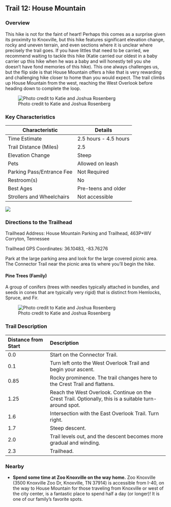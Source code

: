 ## Trail 12: House Mountain

### Overview

This hike is not for the faint of heart! Perhaps this comes as a surprise given its proximity to Knoxville, but this hike features significant elevation change, rocky and uneven terrain, and even sections where it is unclear where precisely the trail goes. If you have littles that need to be carried, we recommend waiting to tackle this hike (Katie carried our oldest in a baby carrier up this hike when he was a baby and will honestly tell you she doesn't have fond memories of this hike). This one always challenges us, but the flip side is that House Mountain offers a hike that is very rewarding and challenging hike closer to home than you would expect. The trail climbs up House Mountain from the west, reaching the West Overlook before heading down to complete the loop.

![Photo credit to Katie and Joshua Rosenberg](img/trail-12-figure-01.jpg)

### Key Characteristics

| **Characteristic**        | **Details**           |
|---------------------------|-----------------------|
| Time Estimate             | 2.5 hours - 4.5 hours |
| Trail Distance (Miles)    | 2.5                   |
| Elevation Change          | Steep                 |
| Pets                      | Allowed on leash      |
| Parking Pass/Entrance Fee | Not Required          |
| Restroom(s)               | No                    |
| Best Ages                 | Pre-teens and older                      |
| Strollers and Wheelchairs | Not accessible                      |

![](maps/trail-12-map.jpeg)

### Directions to the Trailhead

Trailhead Address: House Mountain Parking and Trailhead, 463P+WV Corryton, Tennessee

Trailhead GPS Coordinates: 36.10483, -83.76276

Park at the large parking area and look for the large covered picnic area. The Connector Trail near the picnic area tis where you'll begin the hike.

::: {.callout-note appearance="simple" icon="true"}
#### Pine Trees (Family)

A group of conifers (trees with needles typically attached in bundles, and seeds in cones that are typically very rigid) that is distinct from Hemlocks, Spruce, and Fir.
:::

![Photo credit to Katie and Joshua Rosenberg](img/trail-12-figure-02.jpg)

### Trail Description

| Distance from Start | Description                                                                                            |
|:------------------|:----------------------------------------------------|
| 0.0                 | Start on the Connector Trail.                                                                          |
| 0.1                 | Turn left onto the West Overlook Trail and begin your ascent.                                          |
| 0.85                | Rocky prominence. The trail changes here to the Crest Trail and flattens.                              |
| 1.25                | Reach the West Overlook. Continue on the Crest Trail. Optionally, this is a suitable turn-around spot. |
| 1.6                 | Intersection with the East Overlook Trail. Turn right.                                                 |
| 1.7                 | Steep descent.                                                                                         |
| 2.0                 | Trail levels out, and the descent becomes more gradual and winding.                                    |
| 2.3                 | Trailhead.                                                                                             |

### Nearby

-   **Spend some time at Zoo Knoxville on the way home.** Zoo Knoxville (3500 Knoxville Zoo Dr, Knoxville, TN 37914) is accessible from I-40, on the way to House Mountain for those traveling from Knoxville or west of the city center, is a fantastic place to spend half a day (or longer)! It is one of our family's favorite spots.
